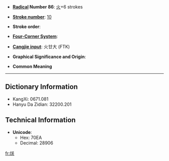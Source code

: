 * '''[[Wiktionary:Chinese radical index| Radical]] Number 86''': [[Wiktionary:Chinese radical index 火|火]]+6 strokes

* '''[[Wiktionary:Chinese total strokes index|Stroke number]]''': [[Wiktionary:Chinese total strokes index 10|10]]

* '''Stroke order''': 

* '''[[Wiktionary:Chinese four corner index|Four-Corner System]]''': 

* '''[[Wiktionary:Chinese Cangjie index|Cangjie input]]''': 火廿大 (FTK)

* '''Graphical Significance and Origin''': 

* '''Common Meaning'''

----

== Dictionary Information ==

* KangXi: 0671.081
* Hanyu Da Zidian: 32200.201

== Technical Information ==

* '''Unicode''':
** Hex: 70EA
** Decimal: 28906

[[fr:烪]]